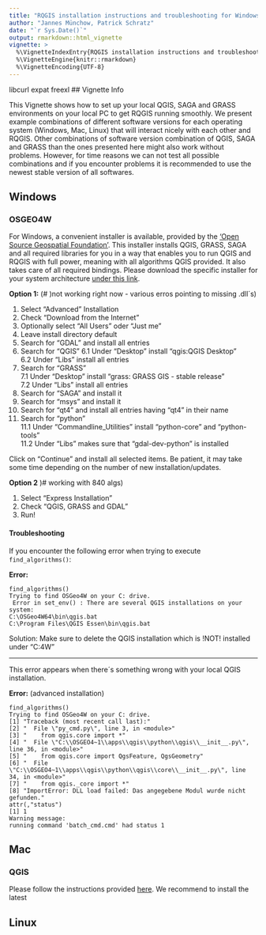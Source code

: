 ```yaml
---
title: "RQGIS installation instructions and troubleshooting for Windows, Mac, Linux"
author: "Jannes Münchow, Patrick Schratz"
date: "`r Sys.Date()`"
output: rmarkdown::html_vignette
vignette: >
  %\VignetteIndexEntry{RQGIS installation instructions and troubleshooting for Windows, Mac, Linux"}
  %\VignetteEngine{knitr::rmarkdown}
  %\VignetteEncoding{UTF-8}
---
```

libcurl
expat
freexl
## Vignette Info

This Vignette shows how to set up your local QGIS, SAGA and GRASS environments 
on your local PC to get RQGIS running smoothly. We present example combinations 
of different software versions for each operating system (Windows, Mac, Linux) 
that will interact nicely with each other and RQGIS. Other combinations of 
software version combination of QGIS, SAGA and GRASS than the ones presented 
here might also work without problems. However, for time reasons we can not test
all possible combinations and if you encounter problems it is recommended to use
the newest stable version of all softwares.  



## Windows
### OSGEO4W

For Windows, a convenient installer is available, provided by the 
['Open Source Geospatial Foundation'](http://www.osgeo.org/). This installer
installs QGIS, GRASS, SAGA and all required libraries for you in a way that 
enables you to run QGIS and RQGIS with full power, meaning with all algorithms
QGIS provided. It also takes care of all required bindings. Please download the 
specific installer for your system architecture 
[under this link](http://trac.osgeo.org/osgeo4w/).  

**Option 1:** (# )not working right now - various erros pointing to missing .dll´s)  

1. Select "Advanced" Installation 
2. Check "Download from the Internet"  
3. Optionally select "All Users" oder "Just me"  
4. Leave install directory default  
5. Search for "GDAL" and install all entries 
6. Search for "QGIS"
6.1 Under "Desktop" install "qgis:QGIS Desktop"  
6.2 Under "Libs" install all entries  
7. Search for "GRASS"  
7.1 Under "Desktop" install "grass: GRASS GIS - stable release"  
7.2 Under "Libs" install all entries  
8. Search for "SAGA" and install it  
9. Search for "msys" and install it  
10. Search for "qt4" and install all entries having "qt4" in their name  
11. Search for "python"   
11.1 Under "Commandline_Utilities" install "python-core" and "python-tools"  
11.2 Under "Libs" makes sure that "gdal-dev-python" is installed  

Click on "Continue" and install all selected items. Be patient, it may take 
some time depending on the number of new installation/updates. 


**Option 2** )# working with 840 algs)  

1. Select "Express Installation" 
2. Check "QGIS, GRASS and GDAL"
3. Run!


#### Troubleshooting
If you encounter the following error when trying to execute `find_algorithms()`:  

**Error:**   

```
find_algorithms()
Trying to find OSGeo4W on your C: drive.
 Error in set_env() : There are several QGIS installations on your system:
C:\OSGeo4W64\bin\qgis.bat
C:\Program Files\QGIS Essen\bin\qgis.bat 
```
Solution: Make sure to delete the QGIS installation which is !NOT! installed 
under "C:\OSGEO4W"

----
This error appears when there´s something wrong with your local QGIS installation.  

**Error:**  (advanced installation)

```
find_algorithms()
Trying to find OSGeo4W on your C: drive.
[1] "Traceback (most recent call last):"                                                        
[2] "  File \"py_cmd.py\", line 3, in <module>"                                                 
[3] "    from qgis.core import *"                                                               
[4] "  File \"C:\\OSGEO4~1\\apps\\qgis\\python\\qgis\\__init__.py\", line 36, in <module>"      
[5] "    from qgis.core import QgsFeature, QgsGeometry"                                         
[6] "  File \"C:\\OSGEO4~1\\apps\\qgis\\python\\qgis\\core\\__init__.py\", line 34, in <module>"
[7] "    from qgis._core import *"                                                              
[8] "ImportError: DLL load failed: Das angegebene Modul wurde nicht gefunden."                  
attr(,"status")
[1] 1
Warning message:
running command 'batch_cmd.cmd' had status 1 
```

## Mac
### QGIS
Please follow the instructions provided 
[here](https://www.qgis.org/de/site/forusers/download.html). We recommend to 
install the latest

## Linux

